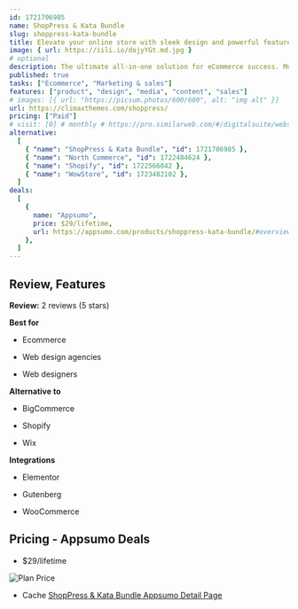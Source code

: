 ```yaml
---
id: 1721706985
name: ShopPress & Kata Bundle
slug: shoppress-kata-bundle
title: Elevate your online store with sleek design and powerful features
image: { url: https://iili.io/dojyYGt.md.jpg }
# optional
description: The ultimate all-in-one solution for eCommerce success. Multi-purpose WordPress theme with 120+ starter websites. Design & customize WooCommerce pages with Elementor page builder. Alternative to Shopify, Woolentor, JetWooBuilder & Woodmart
published: true
tasks: ["Ecommerce", "Marketing & sales"]
features: ["product", "design", "media", "content", "sales"]
# images: [{ url: "https://picsum.photos/600/600", alt: "img alt" }]
url: https://climaxthemes.com/shoppress/
pricing: ["Paid"]
# visit: [0] # monthly # https://pro.similarweb.com/#/digitalsuite/websiteanalysis/home
alternative:
  [
    { "name": "ShopPress & Kata Bundle", "id": 1721706985 },
    { "name": "North Commerce", "id": 1722484624 },
    { "name": "Shopify", "id": 1722566042 },
    { "name": "WowStore", "id": 1723482102 },
  ]
deals:
  [
    {
      name: "Appsumo",
      price: $29/lifetime,
      url: https://appsumo.com/products/shoppress-kata-bundle/#overview,
    },
  ]
---
```


## Review, Features

**Review:** 2 reviews (5 stars)

**Best for**

- Ecommerce

- Web design agencies

- Web designers

**Alternative to**

- BigCommerce

- Shopify

- Wix

**Integrations**

- Elementor

- Gutenberg

- WooCommerce

## Pricing - Appsumo Deals

- $29/lifetime

<Img src="https://iili.io/doS3FrG.png" alt="Plan Price" />

- Cache [ShopPress & Kata Bundle Appsumo Detail Page](https://iili.io/doS3OTN.png)
